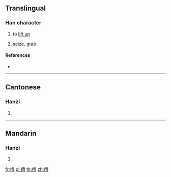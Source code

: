 {{character info/new}}
==Translingual==

===Han character===
{{Han char|rn=64|rad=手|as=08|sn=11|four=55027|canj=QQMB|ids=⿰扌青}}

# {{lb|zh|Cantonese}} to [[lift up]]
# [[seize]], [[grab]]

====References====
* {{Han ref|kx=0436.160|dkj=12239|dj=0786.020|hdz=31890.090|uh=6385|ud=25477|bh=D5A2|bd=54690}}

----

==Cantonese==

===Hanzi===
{{yue-hanzi|jyut=[[cing3]]|y=ching3}}

# {{defn|lang=yue|sort=手08}}

----

==Mandarin==

===Hanzi===
{{cmn-hanzi|pin=[[qìng]] ([[qing4]]), [[duō]] ([[duo1]])|wg=ch'ing<sup>4</sup>, to<sup>1</sup>}}

# {{defn|lang=cmn|sort=手08}}

[[fr:掅]]
[[pl:掅]]
[[th:掅]]
[[zh:掅]]